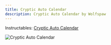 ```yaml
---
title: Cryptic Auto Calendar
description: Cryptic Auto Calendar by Wolfspaw
---
```


Instructables: [Cryptic Auto Calendar](https://www.instructables.com/Cryptic-Auto-Calendar/)

![Cryptic Auto Calendar](https://hackster.imgix.net/uploads/attachments/1209840/_jmbehbnsvz_blob_pmRyXMcvPq.jpeg?auto=compress%2Cformat&w=830&h=466.875&fit=min&dpr=1)

<YouTube id="SfphHIlmCLM" />